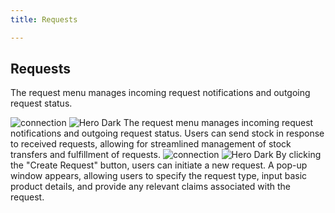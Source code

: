 ```yaml
---
title: Requests

---
```

## Requests
The request menu manages incoming request notifications and outgoing request status.


<Steps>
  <Step title="Requests">
   <img
  className="block dark:hidden"
  src="/images/img/requests-b.png"
  alt="connection"
/>
<img
  className="hidden dark:block"
  src="/images/img/requests.png"
  alt="Hero Dark"
/>
    The request menu manages incoming request notifications and outgoing request status. Users can send stock in response to received requests, allowing for streamlined management of stock transfers and fulfillment of requests.
  </Step>
  <Step title="Create">
     <img
  className="block dark:hidden"
  src="/images/img/create-rqst.png"
  alt="connection"
/>
<img
  className="hidden dark:block"
  src="/images/img/create-rqst-b.png"
  alt="Hero Dark"
/>
    By clicking the "Create Request" button, users can initiate a new request. A pop-up window appears, allowing users to specify the request type, input basic product details, and provide any relevant claims associated with the request.
  </Step>

</Steps>







